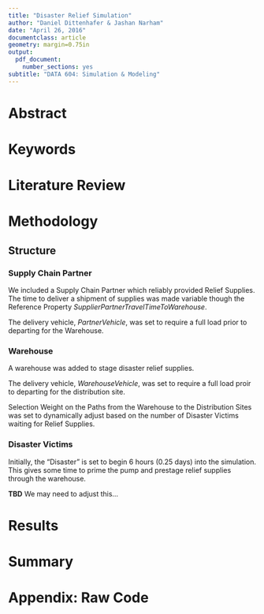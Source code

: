 ```yaml
---
title: "Disaster Relief Simulation"
author: "Daniel Dittenhafer & Jashan Narham"
date: "April 26, 2016"
documentclass: article 
geometry: margin=0.75in
output: 
  pdf_document:
    number_sections: yes
subtitle: "DATA 604: Simulation & Modeling"
---
```


# Abstract

# Keywords

# Literature Review

# Methodology

## Structure

### Supply Chain Partner

We included a Supply Chain Partner which reliably provided Relief Supplies. The time to deliver a shipment of supplies was made variable though the Reference Property *SupplierPartnerTravelTimeToWarehouse*. 

The delivery vehicle, *PartnerVehicle*, was set to require a full load prior to departing for the Warehouse.

### Warehouse

A warehouse was added to stage disaster relief supplies.

The delivery vehicle, *WarehouseVehicle*, was set to require a full load proir to departing for the distribution site.

Selection Weight on the Paths from the Warehouse to the Distribution Sites was set to dynamically adjust based on the number of Disaster Victims waiting for Relief Supplies.

### Disaster Victims

Initially, the "Disaster" is set to begin 6 hours (0.25 days) into the simulation. This gives some time to prime the pump and prestage relief supplies through the warehouse. 

**TBD** We may need to adjust this... 

# Results

# Summary

# Appendix: Raw Code

